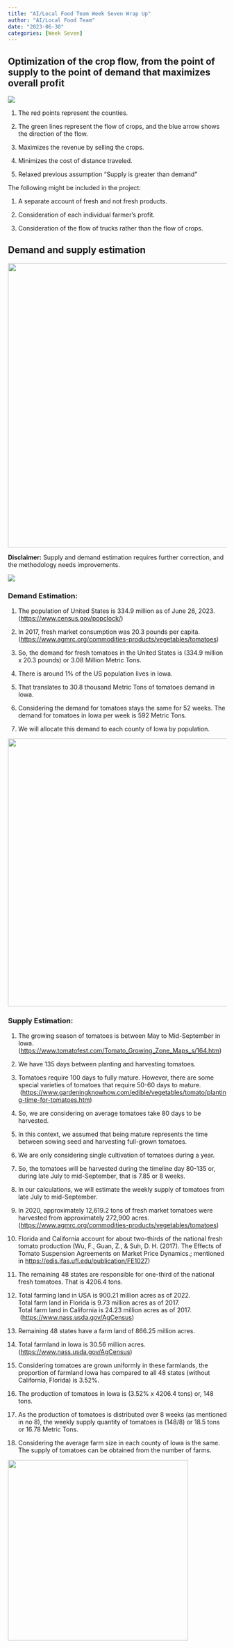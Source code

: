 ```yaml
---
title: "AI/Local Food Team Week Seven Wrap Up"
author: "AI/Local Food Team"
date: "2023-06-30"
categories: [Week Seven]
---
```


## **Optimization of the crop flow, from the point of supply to the point of demand that maximizes overall profit**

![](images/Figure_1.png){fig-align="center"}

1.  The red points represent the counties.

2.  The green lines represent the flow of crops, and the blue arrow shows the direction of the flow.

3.  Maximizes the revenue by selling the crops.

4.  Minimizes the cost of distance traveled.

5.  Relaxed previous assumption "Supply is greater than demand"

The following might be included in the project:

1.  A separate account of fresh and not fresh products.

2.  Consideration of each individual farmer's profit.

3.  Consideration of the flow of trucks rather than the flow of crops.

## **Demand and supply estimation**

![](images/Capture.PNG){fig-align="center" width="653"}

**Disclaimer:** Supply and demand estimation requires further correction, and the methodology needs improvements.

![](images/Figure_2.png)

### **Demand Estimation:**

1.  The population of United States is 334.9 million as of June 26, 2023. (<https://www.census.gov/popclock/>)

2.  In 2017, fresh market consumption was 20.3 pounds per capita. (<https://www.agmrc.org/commodities-products/vegetables/tomatoes>)

3.  So, the demand for fresh tomatoes in the United States is (334.9 million x 20.3 pounds) or 3.08 Million Metric Tons.

4.  There is around 1% of the US population lives in Iowa.

5.  That translates to 30.8 thousand Metric Tons of tomatoes demand in Iowa.

6.  Considering the demand for tomatoes stays the same for 52 weeks. The demand for tomatoes in Iowa per week is 592 Metric Tons.

7.  We will allocate this demand to each county of Iowa by population.

![](images/Capture2.PNG){fig-align="center" width="615"}

### **Supply Estimation:**

1.  The growing season of tomatoes is between May to Mid-September in Iowa. (<https://www.tomatofest.com/Tomato_Growing_Zone_Maps_s/164.htm>)

2.  We have 135 days between planting and harvesting tomatoes.

3.  Tomatoes require 100 days to fully mature. However, there are some special varieties of tomatoes that require 50-60 days to mature.  (<https://www.gardeningknowhow.com/edible/vegetables/tomato/planting-time-for-tomatoes.htm>)

4.  So, we are considering on average tomatoes take 80 days to be harvested.

5.  In this context, we assumed that being mature represents the time between sowing seed and harvesting full-grown tomatoes.

6.  We are only considering single cultivation of tomatoes during a year.

7.  So, the tomatoes will be harvested during the timeline day 80-135 or, during late July to mid-September, that is 7.85 or 8 weeks. 

8.  In our calculations, we will estimate the weekly supply of tomatoes from late July to mid-September.

9.  In 2020, approximately 12,619.2 tons of fresh market tomatoes were harvested from approximately 272,900 acres. (<https://www.agmrc.org/commodities-products/vegetables/tomatoes>)

10. Florida and California account for about two-thirds of the national fresh tomato production (Wu, F., Guan, Z., & Suh, D. H. (2017). The Effects of Tomato Suspension Agreements on Market Price Dynamics.; mentioned in <https://edis.ifas.ufl.edu/publication/FE1027>)

11. The remaining 48 states are responsible for one-third of the national fresh tomatoes. That is 4206.4 tons.

12. Total farming land in USA is 900.21 million acres as of 2022.\
    Total farm land in Florida is 9.73 million acres as of 2017.\
    Total farm land in California is 24.23 million acres as of 2017.\
     (<https://www.nass.usda.gov/AgCensus>)

13. Remaining 48 states have a farm land of 866.25 million acres.

14. Total farmland in Iowa is 30.56 million acres. (<https://www.nass.usda.gov/AgCensus>)

15. Considering tomatoes are grown uniformly in these farmlands, the proportion of farmland Iowa has compared to all 48 states (without California, Florida) is 3.52%.

16. The production of tomatoes in Iowa is (3.52% x 4206.4 tons) or, 148 tons.

17. As the production of tomatoes is distributed over 8 weeks (as mentioned in no 8), the weekly supply quantity of tomatoes is (148/8) or 18.5 tons or 16.78 Metric Tons.

18. Considering the average farm size in each county of Iowa is the same. The supply of tomatoes can be obtained from the number of farms.

![](images/capture3.PNG){fig-align="center" width="415"}
